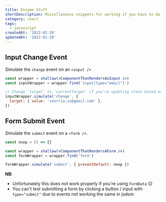 ```yaml
---
title: Enzyme Stuff
shortDescription: Miscellaneous snippets for working if you have to do tests with Enzyme
category: react
tags:
  - javascript
createdAt: '2022-02-20'
updatedAt: '2022-02-20'
---
```


## Input Change Event

Simulate the `change` event on an `<input />`

```jsx
const wrapper = shallow(<ComponentThatRendersAnInput />)
const inputWrapper = wrapper.find('input[type="email"]')

// Change `target` to `currentTarget` if you're updating state based on that instead
inputWrapper.simulate('change', {
  target: { value: 'soorria.ss@gmail.com' },
})
```

## Form Submit Event

Simulate the `submit` event on a `<form />`.

```jsx
const noop = () => {}

const wrapper = shallow(<ComponentThatRendersAForm />)
const formWrapper = wrapper.find('form')

formWrapper.simulate('submit', { preventDefault: noop })
```

**NB**:

- Unfortunately this does not work properly if you're using `FormData` 😔
- You can't test submitting a form by clicking a button / input with `type="submit"` due to events
  not working the same in jsdom
